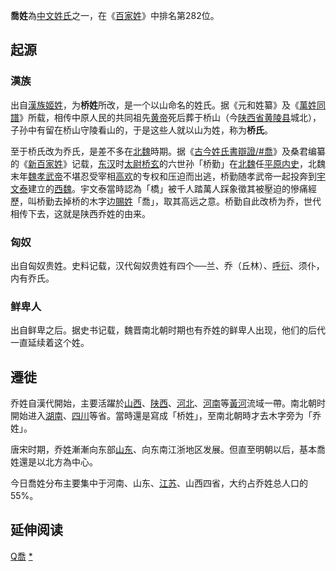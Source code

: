 {{姓氏
|姓氏=乔
|繁體=喬
|簡體=乔
|拼音=Qiáo
|南京官話=qao<sup>2</sup>
|中国大陆=Qiao
|台湾=Chiao
|香港=Kiu
|澳门=Kio
|新加坡=
|马来西亚=
|越南=Kiều
|韩国=
|反切=
|同音字=
|堂号=
|郡望=[[梁郡|梁郡]]
}}

'''喬姓'''為[[中文姓氏|中文姓氏]]之一，在《[[百家姓|百家姓]]》中排名第282位。

==起源==
===漢族===
出自[[漢族|漢族]][[姬姓|姬姓]]，为'''桥姓'''所改，是一个以山命名的姓氏。据《元和姓纂》及《[[s:萬姓統譜_(四庫全書本)/卷030#橋|萬姓同譜]]》所载，相传中原人民的共同祖先[[黄帝|黄帝]]死后葬于桥山（今[[陕西省|陕西省]][[黄陵县|黄陵县]]城北），子孙中有留在桥山守陵看山的，于是这些人就以山为姓，称为'''桥氏'''。

至于桥氏改为乔氏，是差不多在[[北魏|北魏]]時期。据《[[s:古今姓氏書辯證_(四庫全書本)/卷10#喬|古今姓氏書辯證/#喬]]》及桑君编纂的《[[s:新百家姓|新百家姓]]》记载，[[东汉|东汉]]时[[太尉|太尉]][[桥玄|桥玄]]的六世孙「桥勤」在[[北魏|北魏]]任[[平原内史|平原内史]]，北魏末年[[魏孝武帝|魏孝武帝]]不堪忍受宰相[[高欢|高欢]]的专权和压迫而出逃，桥勤随孝武帝一起投奔到[[宇文泰|宇文泰]]建立的[[西魏|西魏]]。宇文泰當時認為「橋」被千人踏萬人踩象徵其被壓迫的慘痛經歷，叫桥勤去掉桥的木字边[[賜姓|賜姓]]「喬」，取其高远之意。桥勤自此改桥为乔，世代相传下去，这就是陕西乔姓的由来。

===匈奴===
出自匈奴贵姓。史料记载，汉代匈奴贵姓有四个──兰、乔（丘林）、[[呼延姓|呼衍]]、须仆，内有乔氏。 
===鲜卑人===
出自鲜卑之后。据史书记载，魏晋南北朝时期也有乔姓的鲜卑人出现，他们的后代一直延续着这个姓。

==遷徙==
乔姓自漢代開始，主要活躍於[[山西|山西]]、[[陕西|陕西]]、[[河北|河北]]、[[河南|河南]]等[[黃河|黃河]]流域一帶。南北朝时開始进入[[湖南|湖南]]、[[四川|四川]]等省。當時還是寫成「桥姓」，至南北朝時才去木字旁为「乔姓」。

唐宋时期，乔姓漸漸向东部[[山东|山东]]、向东南江浙地区发展。但直至明朝以后，基本喬姓還是以北方為中心。 　

今日喬姓分布主要集中于河南、山东、[[江苏|江苏]]、山西四省，大约占乔姓总人口的55%。

== 延伸阅读 ==
{{Wikisource further reading}}

[[Category:漢姓|Q喬]]
[[Category:喬姓|*]]